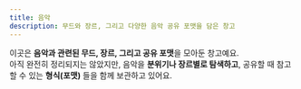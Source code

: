```yaml
---
title: 음악
description: 무드와 장르, 그리고 다양한 음악 공유 포맷을 담은 창고
---
```


이곳은 **음악과 관련된 무드, 장르, 그리고 공유 포맷**을 모아둔 창고예요.  
아직 완전히 정리되지는 않았지만, 음악을 **분위기나 장르별로 탐색하고**, 공유할 때 참고할 수 있는 **형식(포맷)** 들을 함께 보관하고 있어요.